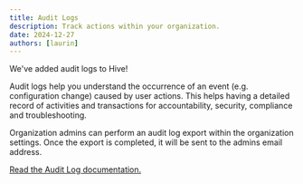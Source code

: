 ```yaml
---
title: Audit Logs
description: Track actions within your organization.
date: 2024-12-27
authors: [laurin]
---
```


We've added audit logs to Hive!

Audit logs help you understand the occurrence of an event (e.g. configuration change) caused by user
actions. This helps having a detailed record of activities and transactions for accountability,
security, compliance and troubleshooting.

Organization admins can perform an audit log export within the organization settings. Once the
export is completed, it will be sent to the admins email address.

[Read the Audit Log documentation.](https://graphql-hive.com/docs/management/audit-logs)
